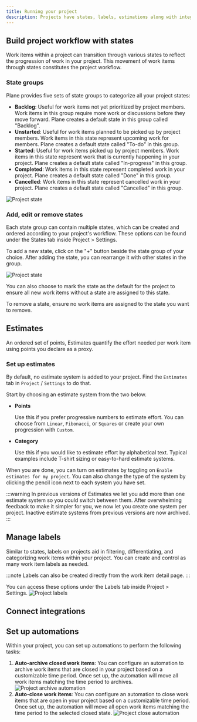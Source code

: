```yaml
---
title: Running your project
description: Projects have states, labels, estimations along with integrations and automations which can be setup to run your project smoothly.
---
```

## Build project workflow with states

Work items within a project can transition through various states to reflect the progression of work in your project. This movement of work items through states constitutes the project workflow.

### State groups

Plane provides five sets of state groups to categorize all your project states:

- **Backlog**: Useful for work items not yet prioritized by project members. Work items in this group require more work or discussions before they move forward. Plane creates a default state in this group called "Backlog".
- **Unstarted**: Useful for work items planned to be picked up by project members. Work items in this state represent upcoming work for members. Plane creates a default state called "To-do" in this group.
- **Started**: Useful for work items picked up by project members. Work items in this state represent work that is currently happening in your project. Plane creates a default state called "In-progress" in this group.
- **Completed**: Work items in this state represent completed work in your project. Plane creates a default state called "Done" in this group.
- **Cancelled**: Work items in this state represent cancelled work in your project. Plane creates a default state called "Cancelled" in this group.

![Project state](https://media.docs.plane.so/projects/issue-states.webp#center)

### Add, edit or remove states

Each state group can contain multiple states, which can be created and ordered according to your project's workflow. These options can be found under the States tab inside Project &gt; Settings.

To add a new state, click on the "+" button beside the state group of your choice. After adding the state, you can rearrange it with other states in the group.

![Project state](https://media.docs.plane.so/projects/project-new-state.webp#center)

You can also choose to mark the state as the default for the project to ensure all new work items without a state are assigned to this state.

To remove a state, ensure no work items are assigned to the state you want to remove.

## Estimates

An ordered set of points, Estimates quantify the effort needed per work item using points you declare as a proxy.

### Set up estimates

By default, no estimate system is added to your project. Find the `Estimates` tab in `Project` / `Settings` to do that.

Start by choosing an estimate system from the two below.

- **Points**

    Use this if you prefer progressive numbers to estimate effort. You can choose from `Linear`, `Fibonacci`, or `Squares` or create your own progression with `Custom`.

- **Category**
        
    Use this if you would like to estimate effort by alphabetical text. Typical examples include T-shirt sizing or easy-to-hard estimate systems.

When you are done, you can turn on estimates by toggling on `Enable estimates for my project`. You can also change the type of the system by clicking the pencil icon next to each system you have set.

:::warning
In previous versions of Estimates we let you add more than one estimate system so you could switch between them. After overwhelming feedback to make it simpler for you, we now let you create one system per project. Inactive estimate systems from previous versions are now archived.
:::

## Manage labels

Similar to states, labels on projects aid in filtering, differentiating, and categorizing work items within your project. You can create and control as many work item labels as needed.

:::note
Labels can also be created directly from the work item detail page.
:::

You can access these options under the Labels tab inside Project > Settings.
![Project labels](https://media.docs.plane.so/projects/project-labels.webp#center)


## Connect integrations

## Set up automations

Within your project, you can set up automations to perform the following tasks:

1. **Auto-archive closed work items**: You can configure an automation to archive work items that are closed in your project based on a customizable time period. Once set up, the automation will move all work items matching the time period to archives.
![Project archive automation](https://media.docs.plane.so/projects/auto-archive-closed-issues.webp#center)
2. **Auto-close work items**: You can configure an automation to close work items that are open in your project based on a customizable time period. Once set up, the automation will move all open work items matching the time period to the selected closed state.
![Project close automation](https://media.docs.plane.so/projects/auto-close-issues.webp#center)
